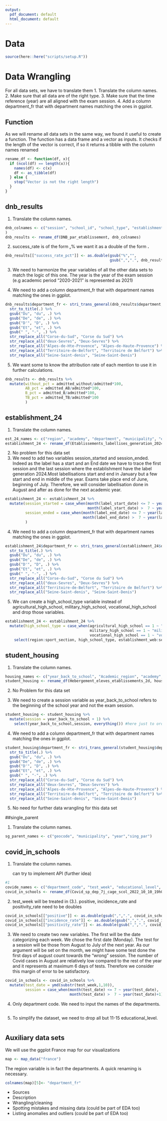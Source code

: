 ```yaml
---
output:
  pdf_document: default
  html_document: default
---
```


# Data

```r
source(here::here("scripts/setup.R"))

```

# Data Wrangling

For all data sets, we have to translate them 1. Translate the column names. 2. Make sure that all data are of the right type. 3. Make sure that the time reference (year) are all aligned with the exam session. 4. Add a column department_fr that with department names matching the ones in ggplot.

## Function

As we will rename all data sets in the same way, we found it useful to create a function. The function has a data frame and a vector as inputs. It checks if the length of the vector is correct, if so it returns a tibble with the column names renamed

```r

rename_df <- function(df, x){
  if (ncol(df) == length(x)){
    names(df) <- c(x)
    df <- as_tibble(df)
  } else {
    stop("Vector is not the right length")
  }
}
```

## dnb_results

1.  Translate the column names.

```r

dnb_colnames <- c("session", "school_id", "school_type", "establishment_name", "education_sector", "municipality_code", "municipality", "department_code", "department", "academy_code", "academy_name", "region_code", "region", "registered", "present", "admitted", "admitted_without", "admitted_AB", "admitted_B", "admitted_TB", "success_rate_pct"
)
dnb_results <- rename_df(DNB_par_etablissement, dnb_colnames)
```

2.  success_rate is of the form **,**% we want it as a double of the form **.**

```r

dnb_results[["success_rate_pct"]] <- as.double(gsub("%","",
                                               gsub(",",".", dnb_results[["success_rate_pct"]])))
```

3.  We need to harmonize the year variables of all the other data sets to match the logic of this one. The year is the year of the exam session (e.g academic period "2020-2021" is represented as 2021)

4.  We need to add a column department_fr that with department names matching the ones in ggplot.

```r

dnb_results$department_fr <- stri_trans_general(dnb_results$department, "Latin-ASCII") %>%
  str_to_title(.) %>% 
  gsub("Du", "du", .) %>% 
  gsub("De", "de", .) %>% 
  gsub("D'", "D", .) %>%
  gsub("Et", "et", .) %>%
  gsub(" ", "-", .) %>%
  str_replace_all("Corse-du-Sud", "Corse du Sud") %>% 
  str_replace_all("deux-Sevres", "Deux-Sevres") %>% 
  str_replace_all("Alpes-de-Hte-Provence", "Alpes-de-Haute-Provence") %>%       
  str_replace_all("Territoire-de-Belfort", "Territoire de Belfort") %>% 
  str_replace_all("Seine-Saint-denis", "Seine-Saint-Denis")

```

5.  We want some to know the attribution rate of each mention to use it in further calculations.
```r
dnb_results <- dnb_results %>% 
  mutate(without_pct = admitted_without/admitted*100,
         AB_pct = admitted_AB/admitted*100,
         B_pct = admitted_B/admitted*100,
         TB_pct = admitted_TB/admitted*100
         )

```

## establishment_24

1.  Translate the column names.

```r
est_24_names <- c("region", "academy", "department", "municipality", "establishment", "school_id", "school_type", "education_sector", "postcode", "adress", "adress_2", "mail", "students", "priority_education", "city_school", "QPV", "ULIS", "SEGPA", "sport_section", "agricultural_high_school", "military_high_school", "vocational_high_school", "establishment_web", "SIREN_SIRET", "district", "ministry", "label_start_date", "label_end_date", "y_coordinate", "x_coordinate", "epsg", "precision_on_localisation", "latitude", "longitude", "position", "engaging_30_sport")
establishment_24 <- rename_df(Etablissements_labellises_generation_2024, est_24_names)

```

2.  No problem for this data set
3.  We need to add two variables session_started and session_ended. Indeed as the label has a start and an End date we have to trace the first session and the last session where the establishment have the label generation 2024.Most labellisations start and end in January but a few start and end in middle of the year. Exams take place end of June, beginning of July. Therefore, we will consider labellisation done in August and after as done for the next academic year.

```r

establishment_24 <- establishment_24 %>% 
  mutate(session_started = case_when(month(label_start_date) <= 7 ~ year(label_start_date),
                                     month(label_start_date) >  7 ~ year(label_start_date)+1),
         session_ended = case_when(month(label_end_date) <= 7 ~ year(label_end_date),
                                   month(label_end_date) >  7 ~ year(label_end_date)+1)
         )
```

4.  We need to add a column department_fr that with department names matching the ones in ggplot.

```r

establishment_24$department_fr <- stri_trans_general(establishment_24$department, "Latin-ASCII") %>%
  str_to_title(.) %>% 
  gsub("Du", "du", .) %>% 
  gsub("De", "de", .) %>% 
  gsub("D'", "D", .) %>%
  gsub("Et", "et", .) %>%
  gsub(" ", "-", .) %>%
  str_replace_all("Corse-du-Sud", "Corse du Sud") %>% 
  str_replace_all("deux-Sevres", "Deux-Sevres") %>% 
  str_replace_all("Territoire-de-Belfort", "Territoire de Belfort") %>% 
  str_replace_all("Seine-Saint-denis", "Seine-Saint-Denis")

```

5.  We can create a high_school_type variable instead of agricultural_high_school, military_high_school, vocational_high_school and drop those variables.

```r

establishment_24 <- establishment_24 %>% 
  mutate(high_school_type = case_when(agricultural_high_school == 1 ~ "agricultural high school",
                                      military_high_school == 1 ~ "military high school",
                                      vocational_high_school == 1 ~ "vocational high school")) %>% 
    select(region:sport_section, high_school_type, establishment_web:session_ended)
```

## student_housing

1.  Translate the column names.

```r

housing_names <- c("year_back_to_school", "Academic_region", "academy", "department", "municipality", "school_id", "establishment_main_name", "establishment_name", "school_type", "education_sector", "students_secondary_education", "students_higher_education", "external_students_secondary_education", "half_boarders_students_secondary_education", "boarding_students_secondary_education", "external_students_higher_education", "half_board_students_higher_education", "boarding_students_higher_education")
student_housing <- rename_df(Hebergement_eleves_etablissements_2d, housing_names)

```

2.  No Problem for this data set

3.  We need to create a session variable as year_back_to_school refers to the beginning of the school year and not the exam session.

```r

student_housing <- student_housing %>% 
  mutate(session = year_back_to_school + 1) %>% 
    select(year_back_to_school,session, everything()) #here just to order variables
```

4.  We need to add a column department_fr that with department names matching the ones in ggplot.

```r
student_housing$department_fr <- stri_trans_general(student_housing$department, "Latin-ASCII") %>%
  str_to_title(.) %>% 
  gsub("Du", "du", .) %>% 
  gsub("De", "de", .) %>% 
  gsub("D'", "D", .) %>%
  gsub("Et", "et", .) %>%
  gsub(" ", "-", .) %>%
  str_replace_all("Corse-du-Sud", "Corse du Sud") %>% 
  str_replace_all("deux-Sevres", "Deux-Sevres") %>% 
  str_replace_all("Alpes-de-Hte-Provence", "Alpes-de-Haute-Provence") %>%       
  str_replace_all("Territoire-de-Belfort", "Territoire de Belfort") %>% 
  str_replace_all("Seine-Saint-denis", "Seine-Saint-Denis")

```

5.  No need for further data wrangling for this data set

##single_parent

1.  Translate the column names.

```r
sg_parent_names <- c("geocode", "municipality", "year","sing_par")

```

## covid_in_schools

1.  Translate the column names.

    can try to implement API (further idea)

```r
#1
covide_names <- c("department_code", "test_week", "educational_level", "age_group", "pop", "positive", "tested", "incidence_rate", "positivity_rate", "screening_rate")
covid_in_schools <- rename_df(Covid_sp_dep_7j_cage_scol_2022_10_10_19h02,covide_names)
```

2.  test_week will be treated in (3.). positive, incidence_rate and positivity_rate need to be doubles

```r
covid_in_schools[["positive"]] <- as.double(gsub(",",".", covid_in_schools[["positive"]]))
covid_in_schools[["incidence_rate"]] <- as.double(gsub(",",".", covid_in_schools[["incidence_rate"]]))
covid_in_schools[["positivity_rate"]] <- as.double(gsub(",",".", covid_in_schools[["positivity_rate"]]))
```

3.  We need to create two new variables. The first will be the date categorizing each week. We chose the first date (Monday). The test for a session will be those from August to July of the next year. As our argument will be set on the month, we might have some test done the first days of august count towards the "wrong" session. The number of Covid cases in August are relatively low compared to the rest of the year and it represents at maximum 6 days of tests. Therefore we consider this margin of error to be satisfactory.

```r
covid_in_schools <- covid_in_schools %>% 
  mutate(test_date = ymd(substr(test_week,1,10)),
         session = case_when(month(test_date) <= 7 ~ year(test_date),
                             month(test_date) >  7 ~ year(test_date)+1))
```

4.  Only department code. We need to input the names of the departments.

```r

```

5.  To simplify the dataset, we need to drop all but 11-15 educational_level.

```r

```

## Auxiliary data sets

We will use the ggplot France map for our visualizations

```r
map <- map_data("france")
```

The region variable is in fact the departments. A quick renaming is necessary.

```r
colnames(map)[5]<- "department_fr"

```

-   Sources
-   Description
-   Wrangling/cleaning
-   Spotting mistakes and missing data (could be part of EDA too)
-   Listing anomalies and outliers (could be part of EDA too)
